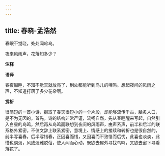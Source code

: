 ```yaml
---
---
---
```

title: 春晓-孟浩然
---

春眠不觉晓，处处闻啼鸟。

夜来风雨声，花落知多少？

**注释**

**语译**

春夜酣睡，不知不觉天就放亮了，到处都能听到鸟儿的啼鸣。想起夜间的风雨之声，不知道打落了多少花朵啊。

**赏析**

很简短的一首小诗，撷取了春天很短小的一个片段，却能够流传千古，脍炙人口，是不为无因的。首先，诗的结构非常严谨，流畅自然，先从春睡醒来写起，自然引入白昼的鸟鸣，然后再从鸟鸣而联想到夜间的风雨声，由声系声，前半和后半的联系格外紧密。不仅文辞上联系紧密，意境上、情感上的接续和转折也是很自然的，前半写喜春，后半写惜春，正因喜而惜，又因喜而不致惜而后忧，此喜也淡淡，此惜也淡淡，风致淡雅脱俗，使人闻而心动，既欲去屋外寻找鸟鸣，又欲去窗下寻看落花了。
